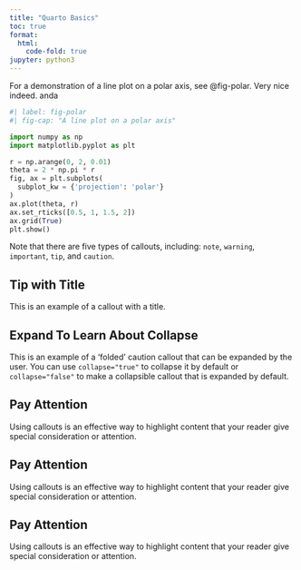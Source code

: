 ```yaml
---
title: "Quarto Basics"
toc: true
format:
  html:
    code-fold: true
jupyter: python3
---
```


For a demonstration of a line plot on a polar axis, see @fig-polar. Very nice indeed. anda


```python
#| label: fig-polar
#| fig-cap: "A line plot on a polar axis"

import numpy as np
import matplotlib.pyplot as plt

r = np.arange(0, 2, 0.01)
theta = 2 * np.pi * r
fig, ax = plt.subplots(
  subplot_kw = {'projection': 'polar'} 
)
ax.plot(theta, r)
ax.set_rticks([0.5, 1, 1.5, 2])
ax.grid(True)
plt.show()
```

::: {.callout-note}
Note that there are five types of callouts, including:
`note`, `warning`, `important`, `tip`, and `caution`.
:::

::: {.callout-tip}
## Tip with Title

This is an example of a callout with a title.
:::

::: {.callout-caution collapse="true"}
## Expand To Learn About Collapse

This is an example of a 'folded' caution callout that can be expanded by the user. You can use `collapse="true"` to collapse it by default or `collapse="false"` to make a collapsible callout that is expanded by default.
:::

::: {.callout-note appearance="default"}

## Pay Attention

Using callouts is an effective way to highlight content that your reader give special consideration or attention.

:::

::: {.callout-note appearance="simple"}

## Pay Attention

Using callouts is an effective way to highlight content that your reader give special consideration or attention.

:::

::: {.callout-note appearance="minimal"}

## Pay Attention

Using callouts is an effective way to highlight content that your reader give special consideration or attention.

:::